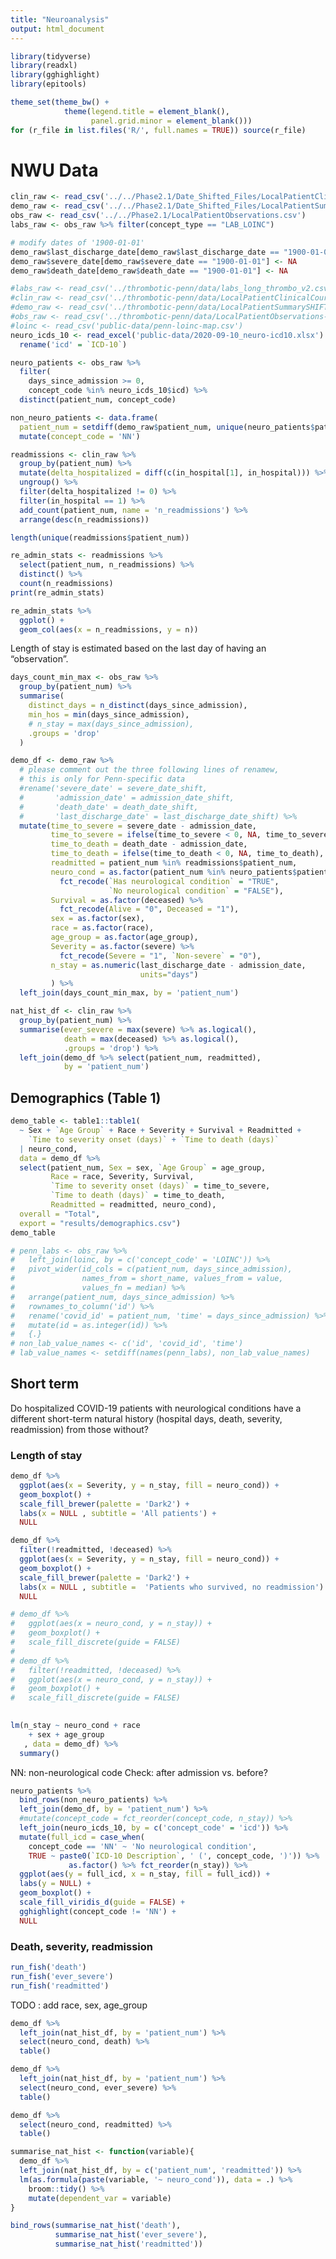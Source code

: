 ```yaml
---
title: "Neuroanalysis"
output: html_document
---
```


```r
library(tidyverse)
library(readxl)
library(gghighlight)
library(epitools)

theme_set(theme_bw() + 
            theme(legend.title = element_blank(),
                  panel.grid.minor = element_blank()))
for (r_file in list.files('R/', full.names = TRUE)) source(r_file)
```

# NWU Data
```r
clin_raw <- read_csv('../../Phase2.1/Date_Shifted_Files/LocalPatientClinicalCourse_Shift.csv')
demo_raw <- read_csv('../../Phase2.1/Date_Shifted_Files/LocalPatientSummary_Shift.csv')
obs_raw <- read_csv('../../Phase2.1/LocalPatientObservations.csv')
labs_raw <- obs_raw %>% filter(concept_type == "LAB_LOINC")

# modify dates of '1900-01-01'
demo_raw$last_discharge_date[demo_raw$last_discharge_date == "1900-01-01"] <- NA
demo_raw$severe_date[demo_raw$severe_date == "1900-01-01"] <- NA
demo_raw$death_date[demo_raw$death_date == "1900-01-01"] <- NA
```


```r
#labs_raw <- read_csv('../thrombotic-penn/data/labs_long_thrombo_v2.csv')
#clin_raw <- read_csv('../thrombotic-penn/data/LocalPatientClinicalCourseSHIFTED-UPenn.csv')
#demo_raw <- read_csv('../thrombotic-penn/data/LocalPatientSummarySHIFTED-UPenn.csv')
#obs_raw <- read_csv('../thrombotic-penn/data/LocalPatientObservations-UPenn.csv')
#loinc <- read_csv('public-data/penn-loinc-map.csv')
neuro_icds_10 <- read_excel('public-data/2020-09-10_neuro-icd10.xlsx') %>% 
  rename('icd' = `ICD-10`)

neuro_patients <- obs_raw %>% 
  filter(
    days_since_admission >= 0,
    concept_code %in% neuro_icds_10$icd) %>% 
  distinct(patient_num, concept_code)

non_neuro_patients <- data.frame(
  patient_num = setdiff(demo_raw$patient_num, unique(neuro_patients$patient_num))) %>% 
  mutate(concept_code = 'NN')

readmissions <- clin_raw %>% 
  group_by(patient_num) %>% 
  mutate(delta_hospitalized = diff(c(in_hospital[1], in_hospital))) %>% 
  ungroup() %>% 
  filter(delta_hospitalized != 0) %>% 
  filter(in_hospital == 1) %>%
  add_count(patient_num, name = 'n_readmissions') %>% 
  arrange(desc(n_readmissions))

length(unique(readmissions$patient_num))

re_admin_stats <- readmissions %>% 
  select(patient_num, n_readmissions) %>% 
  distinct() %>% 
  count(n_readmissions)
print(re_admin_stats)

re_admin_stats %>% 
  ggplot() +
  geom_col(aes(x = n_readmissions, y = n))
```

Length of stay is estimated based on the last day of having an "observation".

```r
days_count_min_max <- obs_raw %>%
  group_by(patient_num) %>%
  summarise(
    distinct_days = n_distinct(days_since_admission),
    min_hos = min(days_since_admission),
    # n_stay = max(days_since_admission),
    .groups = 'drop'
  )

demo_df <- demo_raw %>% 
  # please comment out the three following lines of renamew,
  # this is only for Penn-specific data
  #rename('severe_date' = severe_date_shift, 
  #       'admission_date' = admission_date_shift,
  #       'death_date' = death_date_shift,
  #       'last_discharge_date' = last_discharge_date_shift) %>% 
  mutate(time_to_severe = severe_date - admission_date,
         time_to_severe = ifelse(time_to_severe < 0, NA, time_to_severe),
         time_to_death = death_date - admission_date,
         time_to_death = ifelse(time_to_death < 0, NA, time_to_death),
         readmitted = patient_num %in% readmissions$patient_num,
         neuro_cond = as.factor(patient_num %in% neuro_patients$patient_num) %>% 
           fct_recode(`Has neurological condition` = "TRUE",
                      `No neurological condition` = "FALSE"),
         Survival = as.factor(deceased) %>% 
           fct_recode(Alive = "0", Deceased = "1"),
         sex = as.factor(sex),
         race = as.factor(race),
         age_group = as.factor(age_group),
         Severity = as.factor(severe) %>% 
           fct_recode(Severe = "1", `Non-severe` = "0"),
         n_stay = as.numeric(last_discharge_date - admission_date,
                             units="days")
         ) %>% 
  left_join(days_count_min_max, by = 'patient_num')

nat_hist_df <- clin_raw %>% 
  group_by(patient_num) %>% 
  summarise(ever_severe = max(severe) %>% as.logical(), 
            death = max(deceased) %>% as.logical(),
            .groups = 'drop') %>% 
  left_join(demo_df %>% select(patient_num, readmitted), 
            by = 'patient_num')
```

## Demographics (Table 1)

```r
demo_table <- table1::table1(
  ~ Sex + `Age Group` + Race + Severity + Survival + Readmitted +
    `Time to severity onset (days)` + `Time to death (days)` 
  | neuro_cond,
  data = demo_df %>% 
  select(patient_num, Sex = sex, `Age Group` = age_group, 
         Race = race, Severity, Survival, 
         `Time to severity onset (days)` = time_to_severe, 
         `Time to death (days)` = time_to_death, 
         Readmitted = readmitted, neuro_cond),
  overall = "Total",
  export = "results/demographics.csv")
demo_table
```

```r
# penn_labs <- obs_raw %>% 
#   left_join(loinc, by = c('concept_code' = 'LOINC')) %>% 
#   pivot_wider(id_cols = c(patient_num, days_since_admission), 
#               names_from = short_name, values_from = value,
#               values_fn = median) %>%
#   arrange(patient_num, days_since_admission) %>% 
#   rownames_to_column('id') %>%
#   rename('covid_id' = patient_num, 'time' = days_since_admission) %>% 
#   mutate(id = as.integer(id)) %>% 
#   {.}
# non_lab_value_names <- c('id', 'covid_id', 'time')
# lab_value_names <- setdiff(names(penn_labs), non_lab_value_names)
```

## Short term

Do hospitalized COVID-19 patients with neurological conditions have a different short-term natural history (hospital days, death, severity, readmission) from those without?

### Length of stay

```r
demo_df %>% 
  ggplot(aes(x = Severity, y = n_stay, fill = neuro_cond)) +
  geom_boxplot() +
  scale_fill_brewer(palette = 'Dark2') +
  labs(x = NULL , subtitle = 'All patients') +
  NULL

demo_df %>% 
  filter(!readmitted, !deceased) %>% 
  ggplot(aes(x = Severity, y = n_stay, fill = neuro_cond)) +
  geom_boxplot() +
  scale_fill_brewer(palette = 'Dark2') +
  labs(x = NULL , subtitle =  'Patients who survived, no readmission') +
  NULL

# demo_df %>% 
#   ggplot(aes(x = neuro_cond, y = n_stay)) +
#   geom_boxplot() +
#   scale_fill_discrete(guide = FALSE)
# 
# demo_df %>% 
#   filter(!readmitted, !deceased) %>% 
#   ggplot(aes(x = neuro_cond, y = n_stay)) +
#   geom_boxplot() +
#   scale_fill_discrete(guide = FALSE)

  
lm(n_stay ~ neuro_cond + race
    + sex + age_group
   , data = demo_df) %>% 
  summary()
```

NN: non-neurological code
Check: after admission vs. before?

```r
neuro_patients %>% 
  bind_rows(non_neuro_patients) %>% 
  left_join(demo_df, by = 'patient_num') %>% 
  #mutate(concept_code = fct_reorder(concept_code, n_stay)) %>% 
  left_join(neuro_icds_10, by = c('concept_code' = 'icd')) %>%
  mutate(full_icd = case_when(
    concept_code == 'NN' ~ 'No neurological condition',
    TRUE ~ paste0(`ICD-10 Description`, ' (', concept_code, ')')) %>%
             as.factor() %>% fct_reorder(n_stay)) %>%
  ggplot(aes(y = full_icd, x = n_stay, fill = full_icd)) +
  labs(y = NULL) +
  geom_boxplot() + 
  scale_fill_viridis_d(guide = FALSE) +
  gghighlight(concept_code != 'NN') +
  NULL
```

### Death, severity, readmission

```r
run_fish('death')
run_fish('ever_severe')
run_fish('readmitted')
```

TODO : add race, sex, age_group
```r
demo_df %>% 
  left_join(nat_hist_df, by = 'patient_num') %>% 
  select(neuro_cond, death) %>% 
  table()

demo_df %>% 
  left_join(nat_hist_df, by = 'patient_num') %>% 
  select(neuro_cond, ever_severe) %>% 
  table()

demo_df %>% 
  select(neuro_cond, readmitted) %>% 
  table()

summarise_nat_hist <- function(variable){
  demo_df %>% 
  left_join(nat_hist_df, by = c('patient_num', 'readmitted')) %>% 
  lm(as.formula(paste(variable, '~ neuro_cond')), data = .) %>% 
    broom::tidy() %>% 
    mutate(dependent_var = variable)
}

bind_rows(summarise_nat_hist('death'),
          summarise_nat_hist('ever_severe'),
          summarise_nat_hist('readmitted'))
```

